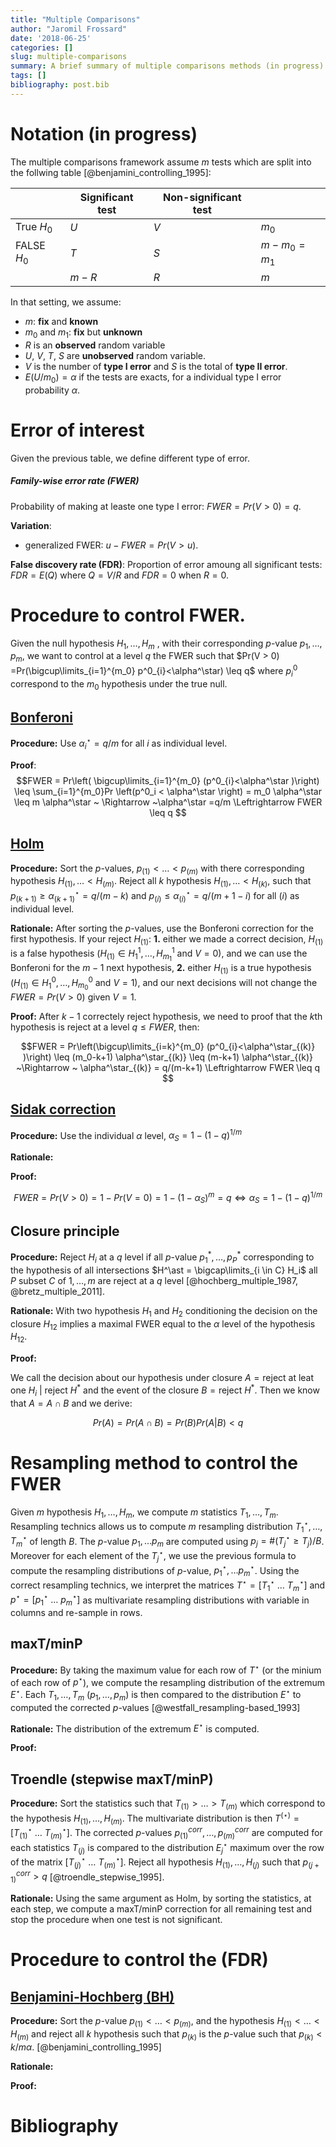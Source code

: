 ```yaml
---
title: "Multiple Comparisons"
author: "Jaromil Frossard"
date: '2018-06-25'
categories: []
slug: multiple-comparisons
summary: A brief summary of multiple comparisons methods (in progress)
tags: []
bibliography: post.bib
---
```


# Notation (in progress)

The multiple comparisons framework assume $m$ tests which are split into the follwing table [@benjamini_controlling_1995]:


| | Significant test | Non-significant test | |
| --- | --- | --- | --- |
| True $H_0$   | $U$ | $V$ | $m_0$ |
| FALSE $H_0$ | $T$ | $S$ | $m-m_0 = m_1$ |
| | $m - R$ | $R$ | $m$ |


In that setting, we assume: 

* $m$: **fix** and **known**
* $m_0$ and $m_1$: **fix** but **unknown**
* $R$ is an **observed** random variable
* $U$, $V$, $T$, $S$ are **unobserved** random variable.
* $V$ is the number of **type I error** and $S$ is the total of **type II error**. 
* $E(U/m_0)=\alpha$ if the tests are exacts, for a individual type I error probability $\alpha$.  

# Error of interest

Given the previous table, we define different type of error.

##### Family-wise error rate (FWER)

Probability of making at leaste one type I error: $FWER = Pr(V>0) = q$.

__Variation__: 

* generalized FWER: $u-FWER = Pr(V > u)$.

__False discovery rate (FDR)__: Proportion of error amoung all significant tests: $FDR = E(Q)$ where $Q = V/R$ and $FDR = 0$ when $R=0$.

# Procedure to control FWER.

Given the null hypothesis $H_1, \dots, H_m$ , with their corresponding $p$-value $p_1, \dots, p_m$, we want to control at a level $q$ the FWER such that $Pr(V > 0) =Pr(\bigcup\limits_{i=1}^{m_0} p^0_{i}<\alpha^\star) \leq q$ where $p^0_i$ correspond to the $m_0$ hypothesis under the true null.

## [Bonferoni](https://en.wikipedia.org/wiki/Bonferroni_correction) 

__Procedure:__
Use $\alpha^\star_i = q/m$ for all $i$ as individual level.

__Proof__:
$$FWER =  Pr\left( \bigcup\limits_{i=1}^{m_0} (p^0_{i}<\alpha^\star )\right) \leq \sum_{i=1}^{m_0}Pr \left(p^0_i < \alpha^\star \right) = m_0 \alpha^\star \leq  m \alpha^\star ~ \Rightarrow ~\alpha^\star =q/m \Leftrightarrow FWER \leq q $$



## [Holm](https://en.wikipedia.org/wiki/Holm-Bonferroni_method)

__Procedure:__ 
Sort the $p$-values, $p_{(1)}< \dots< p_{(m)}$ with there corresponding hypothesis $H_{(1)}, \dots< H_{(m)}$. Reject all $k$ hypothesis $H_{(1)}, \dots< H_{(k)}$, such that $p_{(k+1)} \geq \alpha^\star_{(k+1)} = q/(m - k)$ and $p_{(i)} \leq \alpha^\star_{(i)} = q/(m+1 -i)$ for all $(i)$ as individual level.

__Rationale:__
After sorting the $p$-values, use the Bonferoni correction for the first hypothesis. If your reject $H_{(1)}$: __1.__ either we made a correct decision, $H_{(1)}$ is a false hypothesis ($H_{(1)} \in H^1_1,\dots, H^1_{m_1}$ and $V=0$), and we can use the Bonferoni for the $m-1$ next hypothesis, __2.__ either $H_{(1)}$ is a true hypothesis ($H_{(1)} \in H^0_1,\dots, H^0_{m_0}$ and $V=1$), and our next decisions will not change the $FWER=Pr(V>0)$ given $V=1$.

__Proof:__
After $k-1$ correctely reject hypothesis, we need to proof that the $k$th hypothesis is reject at a level $q\leq FWER$, then:

$$FWER =  Pr\left(\bigcup\limits_{i=k}^{m_0} (p^0_{i}<\alpha^\star_{(k)} )\right) \leq (m_0-k+1) \alpha^\star_{(k)} \leq (m-k+1) \alpha^\star_{(k)}  ~\Rightarrow ~ \alpha^\star_{(k)}  = q/(m-k+1) \Leftrightarrow FWER \leq q $$

## [Sidak correction](https://en.wikipedia.org/wiki/%C5%A0id%C3%A1k_correction)

__Procedure:__ 
Use the individual $\alpha$ level, $\alpha_S = 1-(1-q)^{1/m}$

__Rationale:__


__Proof:__

$$FWER =Pr(V>0)= 1-Pr(V=0)=1-(1-\alpha_S)^m =q \Leftrightarrow \alpha_S = 1-(1-q)^{1/m}$$


## Closure principle

__Procedure:__ 
Reject $H_i$ at a $q$ level if all $p$-value $p^\ast_{1},\dots,p^\ast_P$ corresponding to the hypothesis of all intersections $H^\ast = \bigcap\limits_{i \in C} H_i$ all $P$ subset $C$ of $1,\dots,m$ are reject at a $q$ level [@hochberg_multiple_1987, @bretz_multiple_2011].

__Rationale:__
With two hypothesis $H_1$ and $H_2$ conditioning the decision on the closure $H_{12}$ implies a maximal FWER equal to the $\alpha$ level of the hypothesis $H_{12}$.  

__Proof:__

We call the decision about our hypothesis under closure $A = \textrm{reject at leat one } H_i ~| \textrm{ reject } H^\ast$ and the event of the closure  $B = \textrm{reject } H^\ast$. Then we know that $A=A\cap B$ and we derive:

$$Pr(A) = Pr(A\cap B)  = Pr (B)Pr(A|B)< q$$

# Resampling method to control the FWER

Given $m$ hypothesis $H_{1}, \dots, H_{m}$, we compute $m$ statistics $T_{1}, \dots, T_{m}$. Resampling technics allows us to compute $m$ resampling distribution $T_{1}^\star, \dots, T_{m}^\star$ of length $B$. The $p$-value $p_{1}, \dots p_{m}$ are computed using $p_j =\# (T^\star_j \geq T_j)/B$. Moreover for each element of the $T^\star_j$, we use the previous formula to compute the resampling distributions of $p$-value, $p_{1}^\star, \dots p_{m}^\star$. Using the correct resampling technics, we interpret the matrices $T^\star =[T_{1}^\star~ \dots ~ T_{m}^\star]$ and $p^\star=[p_{1}^\star~\dots ~ p_{m}^\star]$ as multivariate resampling distributions with variable in columns and re-sample in rows.


## maxT/minP

__Procedure:__
By taking the maximum value for each row of $T^\star$ (or the minium of each row of $p^\star$), we compute the resampling distribution of the extremum $E^\star$. Each $T_{1}, \dots, T_{m}$ ($p_{1}, \dots, p_{m}$) is then compared to the distribution $E^\star$ to computed the corrected $p$-values [@westfall_resampling-based_1993]

__Rationale:__
The distribution of the extremum $E^\star$ is computed.

__Proof:__


## Troendle (stepwise maxT/minP)

__Procedure:__
Sort the statistics such that $T_{(1)}> \dots> T_{(m)}$ which correspond to the hypothesis $H_{(1)}, \dots, H_{(m)}$. The multivariate distribution is then  $T^{(\star)} = [ T_{(1)}^\star ~ \dots ~ T_{(m)}^\star]$. The corrected $p$-values $p_{(1)}^{corr},\dots,p_{(m)}^{corr}$ are computed for each statistics $T_{(j)}$ is compared to the distribution $E^\star_{j}$ maximum over the row of the matrix $[ T_{(j)}^\star ~ \dots ~ T_{(m)}^\star]$. Reject all hypothesis $H_{(1)}, \dots, H_{(j)}$ such that $p_{(j+1)}^{corr}>q$ [@troendle_stepwise_1995].

__Rationale:__
Using the same argument as Holm, by sorting the statistics, at each step, we compute a maxT/minP correction for all remaining test and stop the procedure when one test is not significant.


# Procedure to control the (FDR)

## [Benjamini-Hochberg (BH)](https://en.wikipedia.org/wiki/False_discovery_rate)


__Procedure:__
Sort the $p$-value $p_{(1)}<\dots <p_{(m)}$, and the hypothesis $H_{(1)}<\dots <H_{(m)}$ and reject all $k$ hypothesis such that $p_{(k)}$ is the $p$-value such that $p_{(k)}<k/m \alpha$. [@benjamini_controlling_1995]

__Rationale:__

__Proof:__


# Bibliography
